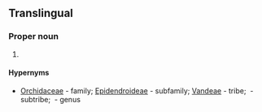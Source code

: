 ==Translingual==
{{rfi}}
{{wikipedia}}
{{wikispecies}}

===Proper noun===
{{taxoninfl|head={{taxlink|Phalaenopsis|genus|noshow=1}} {{epinew|amabilis||la}}|i=1|g=f}}

# {{taxon|species|family|Orchidaceae|the {{vern|moon orchid}}}}

====Hypernyms====
* {{sense|species}} [[Orchidaceae]]&nbsp;- family; [[Epidendroideae]]&nbsp;- subfamily; [[Vandeae]]&nbsp;- tribe; ''{{taxlink|Aeridinae|subtribe|noshow=1}}''&nbsp;- subtribe; {{taxlink|Phalaenopsis|genus|noshow=1}}&nbsp;- genus